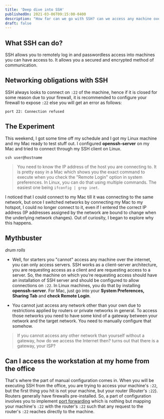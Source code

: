```yaml
---
title: 'Deep dive into SSH'
publishedOn: 2021-03-06T09:15:00-0400
description: "How far can we go with SSH? can we access any machine over the internet with SSH, imagine a situation that you guessed the password of some random guy's machine and could hack into it without his knowledge."
draft: false
---
```



## What SSH can do?

SSH allows you to remotely log in and passwordless access into machines you can have access to. It allows you a secured and encrypted method of communication.

## Networking obligations with SSH

SSH always looks to connect on `:22` of the machine, hence if it is closed for some reason due to your firewall, it is recommended to configure your firewall to expose `:22` else you will get an error as follows:

```shell
port 22: Connection refused
```

## The Experiment

This weekend, I got some time off my schedule and I got my Linux machine and my Mac ready to test stuff out. I configured **openssh-server** on my Mac and tried to connect through my SSH client on Linux.

```shell
ssh user@hostname
```

> You need to know the IP address of the host you are connecting to. It is pretty easy in a Mac which shows you the exact command to execute when you check the "Remote Login" option in system preferences. In Linux, you can do that using multiple commands. The easiest one being `ifconfig | grep inet`.

I noticed that I could connect to my Mac till it was connecting to the same network, but once I switched networks by connecting my Mac to my hotspot, I could no longer connect to it, even if I entered the correct IP address (IP addresses assigned by the network are bound to change when the underlying network changes). Out of curiosity, I began to explore why this happens.

## Mythbuster

_drum rolls_

- Well, for starters you "cannot" access any machine over the internet, you can only access servers. SSH works as a client-server architecture, you are requesting access as a client and are requesting access to a server. So, the machine on which you're requesting access should have an installation of SSH server and should be configured to allow connections on `:22`. In Linux machines, you do that by installing **openssh-server**.
  For Mac, just go into your **System Preferences, Sharing Tab** and **check Remote Login**.

- You cannot just access any network other than your own due to restrictions applied by routers or private networks in general. To access those networks you need to have some kind of a gateway between your network and the target network. You need to manually configure that somehow.

> If you cannot access any other network than yourself without a gateway, how do we access the Internet then? turns out that there is a gateway, your ISP?

## Can I access the workstation at my home from the office

That's where the part of manual configuration comes in. When you will be executing SSH from the office, you are trying to access your machine's `:22`, but the first thing you hit is not your machine, but your router (Router's `:22`). Routers generally have firewalls pre-installed. So, a part of configuration involves you to implement [port forwarding](https://en.wikipedia.org/wiki/Port_forwarding) which is nothing but mapping your machine's `:22` with the router's `:22` such that any request to the router's `:22` reaches directly to the machine.
